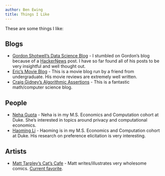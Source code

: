 ---
author: Ben Ewing
title: Things I Like
---

These are some things I like:

## Blogs

* [Gordon Shotwell's Data Science Blog](https://blog.shotwell.ca/) - I stumbled on Gordon's blog because of a [HackerNews](https://news.ycombinator.com/item?id=21965248) post. I have so far found all of his posts to be very insightful and well thought out.
* [Eric's Movie Blog](https://dweemeister.tumblr.com/) - This is a movie blog run by a friend from undergraduate. His movie reviews are extremely well written.
* [Craig Gidney's Algorithmic Assertions](https://algassert.com/) - This is a fantastic math/computer science blog.

## People

* [Neha Gupta](https://guptane6.github.io/index.html) - Neha is in my M.S. Economics and Computation cohort at Duke. She's interested in topics around privacy and computational economics.
* [Haoming Li](https://haoming.li/) - Haoming is in my M.S. Economics and Computation cohort at Duke. His research on preference elicitation is very interesting.

## Artists

* [Matt Tarpley's Cat's Cafe](https://www.catscafecomics.com/) - Matt writes/illustrates very wholesome comics. [Current favorite](https://www.catscafecomics.com/post/613750137827770368/i-am-trying).